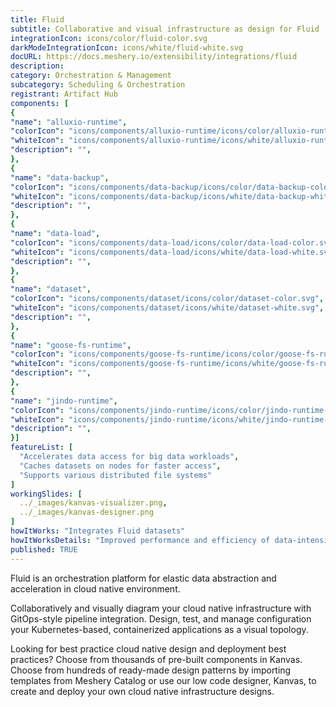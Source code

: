 ```yaml
---
title: Fluid
subtitle: Collaborative and visual infrastructure as design for Fluid
integrationIcon: icons/color/fluid-color.svg
darkModeIntegrationIcon: icons/white/fluid-white.svg
docURL: https://docs.meshery.io/extensibility/integrations/fluid
description: 
category: Orchestration & Management
subcategory: Scheduling & Orchestration
registrant: Artifact Hub
components: [
{
"name": "alluxio-runtime",
"colorIcon": "icons/components/alluxio-runtime/icons/color/alluxio-runtime-color.svg",
"whiteIcon": "icons/components/alluxio-runtime/icons/white/alluxio-runtime-white.svg",
"description": "",
},
{
"name": "data-backup",
"colorIcon": "icons/components/data-backup/icons/color/data-backup-color.svg",
"whiteIcon": "icons/components/data-backup/icons/white/data-backup-white.svg",
"description": "",
},
{
"name": "data-load",
"colorIcon": "icons/components/data-load/icons/color/data-load-color.svg",
"whiteIcon": "icons/components/data-load/icons/white/data-load-white.svg",
"description": "",
},
{
"name": "dataset",
"colorIcon": "icons/components/dataset/icons/color/dataset-color.svg",
"whiteIcon": "icons/components/dataset/icons/white/dataset-white.svg",
"description": "",
},
{
"name": "goose-fs-runtime",
"colorIcon": "icons/components/goose-fs-runtime/icons/color/goose-fs-runtime-color.svg",
"whiteIcon": "icons/components/goose-fs-runtime/icons/white/goose-fs-runtime-white.svg",
"description": "",
},
{
"name": "jindo-runtime",
"colorIcon": "icons/components/jindo-runtime/icons/color/jindo-runtime-color.svg",
"whiteIcon": "icons/components/jindo-runtime/icons/white/jindo-runtime-white.svg",
"description": "",
}]
featureList: [
  "Accelerates data access for big data workloads",
  "Caches datasets on nodes for faster access",
  "Supports various distributed file systems"
]
workingSlides: [
  ../_images/kanvas-visualizer.png,
  ../_images/kanvas-designer.png
]
howItWorks: "Integrates Fluid datasets"
howItWorksDetails: "Improved performance and efficiency of data-intensive applications in Kubernetes"
published: TRUE
---
```

<p>
Fluid is an orchestration platform for elastic data abstraction and acceleration in cloud native environment.
</p>
<p>
    Collaboratively and visually diagram your cloud native infrastructure with GitOps-style pipeline integration. Design, test, and manage configuration your Kubernetes-based, containerized applications as a visual topology.
</p>
<p>
    Looking for best practice cloud native design and deployment best practices? Choose from thousands of pre-built components in Kanvas. Choose from hundreds of ready-made design patterns by importing templates from Meshery Catalog or use our low code designer, Kanvas, to create and deploy your own cloud native infrastructure designs.
</p>
